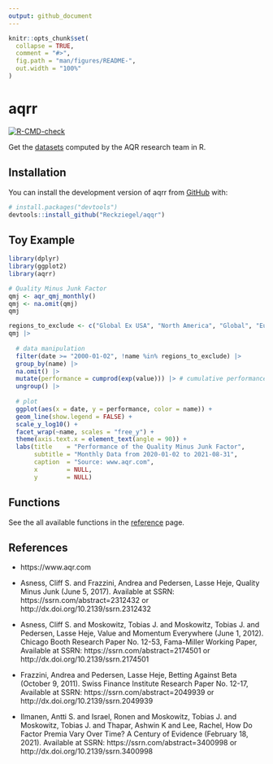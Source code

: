 ```yaml
---
output: github_document
---
```


<!-- README.md is generated from README.Rmd. Please edit that file -->

```r
knitr::opts_chunk$set(
  collapse = TRUE,
  comment = "#>",
  fig.path = "man/figures/README-",
  out.width = "100%"
)
```

# aqrr

<!-- badges: start -->
[![R-CMD-check](https://github.com/Reckziegel/aqqr/actions/workflows/R-CMD-check.yaml/badge.svg)](https://github.com/Reckziegel/aqqr/actions/workflows/R-CMD-check.yaml)
<!-- badges: end -->

Get the [datasets](https://www.aqr.com/Insights/Datasets) computed by the AQR research team in R.

## Installation

You can install the development version of aqrr from [GitHub](https://www.github.com/) with:

``` r
# install.packages("devtools")
devtools::install_github("Reckziegel/aqqr")
```

## Toy Example

```r
library(dplyr)
library(ggplot2)
library(aqrr)

# Quality Minus Junk Factor
qmj <- aqr_qmj_monthly()
qmj <- na.omit(qmj)
qmj
```


```r
regions_to_exclude <- c("Global Ex USA", "North America", "Global", "Europe", "Pacific")
qmj |>
  
  # data manipulation
  filter(date >= "2000-01-02", !name %in% regions_to_exclude) |> 
  group_by(name) |> 
  na.omit() |> 
  mutate(performance = cumprod(exp(value))) |> # cumulative performance
  ungroup() |> 
  
  # plot
  ggplot(aes(x = date, y = performance, color = name)) + 
  geom_line(show.legend = FALSE) + 
  scale_y_log10() + 
  facet_wrap(~name, scales = "free_y") + 
  theme(axis.text.x = element_text(angle = 90)) + 
  labs(title    = "Performance of the Quality Minus Junk Factor", 
       subtitle = "Monthly Data from 2020-01-02 to 2021-08-31", 
       caption  = "Source: www.aqr.com", 
       x        = NULL, 
       y        = NULL)
```

## Functions

See the all available functions in the [reference](https://reckziegel.github.io/aqrr/reference/index.html) page.

## References

- https://www.aqr.com

- Asness, Cliff S. and Frazzini, Andrea and Pedersen, Lasse Heje, Quality Minus Junk (June 5, 2017). Available at SSRN: https://ssrn.com/abstract=2312432 or http://dx.doi.org/10.2139/ssrn.2312432

- Asness, Cliff S. and Moskowitz, Tobias J. and Moskowitz, Tobias J. and Pedersen, Lasse Heje, Value and Momentum Everywhere (June 1, 2012). Chicago Booth Research Paper No. 12-53, Fama-Miller Working Paper, Available at SSRN: https://ssrn.com/abstract=2174501 or http://dx.doi.org/10.2139/ssrn.2174501

- Frazzini, Andrea and Pedersen, Lasse Heje, Betting Against Beta (October 9, 2011). Swiss Finance Institute Research Paper No. 12-17, Available at SSRN: https://ssrn.com/abstract=2049939 or http://dx.doi.org/10.2139/ssrn.2049939

- Ilmanen, Antti S. and Israel, Ronen and Moskowitz, Tobias J. and Moskowitz, Tobias J. and Thapar, Ashwin K and Lee, Rachel, How Do Factor Premia Vary Over Time? A Century of Evidence (February 18, 2021). Available at SSRN: https://ssrn.com/abstract=3400998 or http://dx.doi.org/10.2139/ssrn.3400998


